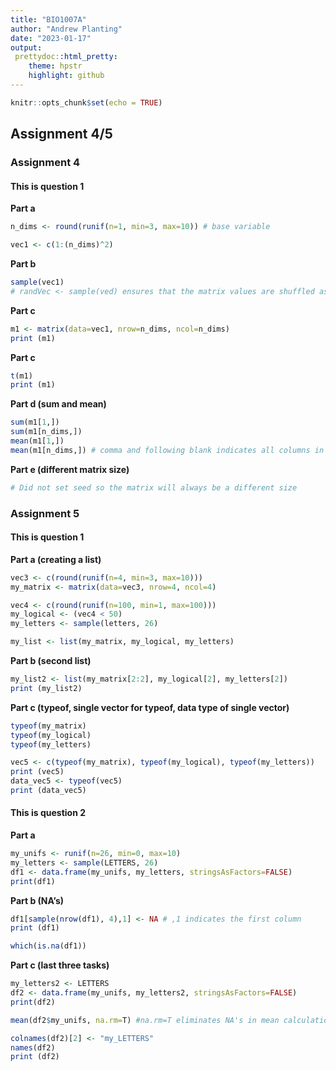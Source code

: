 ```yaml
---
title: "BIO1007A"
author: "Andrew Planting"
date: "2023-01-17"
output: 
 prettydoc::html_pretty:
    theme: hpstr
    highlight: github
---
```


```r
knitr::opts_chunk$set(echo = TRUE)
```

## Assignment 4/5


### Assignment 4
#### This is question 1

**Part a**
``` r
n_dims <- round(runif(n=1, min=3, max=10)) # base variable 

vec1 <- c(1:(n_dims)^2)
```

**Part b **
``` r
sample(vec1)
# randVec <- sample(ved) ensures that the matrix values are shuffled as well
```

**Part c**
``` r
m1 <- matrix(data=vec1, nrow=n_dims, ncol=n_dims)
print (m1)
```
**Part c**
``` r
t(m1)
print (m1)
```
**Part d (sum and mean) **
``` r
sum(m1[1,])
sum(m1[n_dims,])
mean(m1[1,])
mean(m1[n_dims,]) # comma and following blank indicates all columns in that row 
```

**Part e (different matrix size)** 
```` r
# Did not set seed so the matrix will always be a different size 
````

### Assignment 5 ###

#### This is question 1

**Part a (creating a list)**
``` r
vec3 <- c(round(runif(n=4, min=3, max=10)))
my_matrix <- matrix(data=vec3, nrow=4, ncol=4)

vec4 <- c(round(runif(n=100, min=1, max=100)))
my_logical <- (vec4 < 50)
my_letters <- sample(letters, 26)

my_list <- list(my_matrix, my_logical, my_letters) 
```

**Part b (second list)**
``` r
my_list2 <- list(my_matrix[2:2], my_logical[2], my_letters[2])
print (my_list2)
```

**Part c (typeof, single vector for typeof, data type of single vector)**
``` r
typeof(my_matrix)
typeof(my_logical)
typeof(my_letters)

vec5 <- c(typeof(my_matrix), typeof(my_logical), typeof(my_letters))
print (vec5)
data_vec5 <- typeof(vec5)
print (data_vec5)
```

#### This is question 2
**Part a**
``` r
my_unifs <- runif(n=26, min=0, max=10)
my_letters <- sample(LETTERS, 26)
df1 <- data.frame(my_unifs, my_letters, stringsAsFactors=FALSE)
print(df1)

```

**Part b (NA's)**
``` r
df1[sample(nrow(df1), 4),1] <- NA # ,1 indicates the first column 
print (df1)

which(is.na(df1))
```

**Part c (last three tasks)**
```r
my_letters2 <- LETTERS
df2 <- data.frame(my_unifs, my_letters2, stringsAsFactors=FALSE)
print(df2)

mean(df2$my_unifs, na.rm=T) #na.rm=T eliminates NA's in mean calculation 

colnames(df2)[2] <- "my_LETTERS"
names(df2)
print (df2)
```
